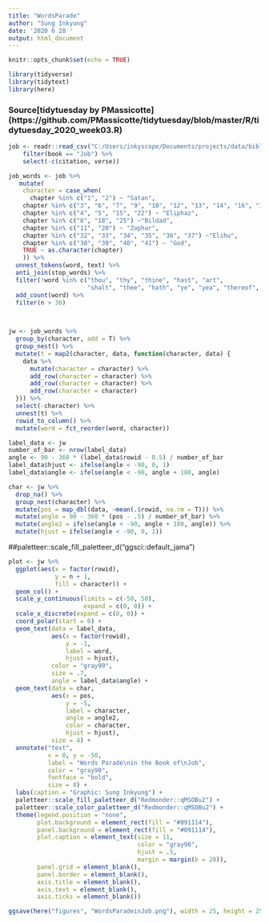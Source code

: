 ```yaml
---
title: "WordsParade"
author: "Sung Inkyung"
date: '2020 6 28 '
output: html_document
---
```


```r
knitr::opts_chunk$set(echo = TRUE)
```

```r
library(tidyverse)
library(tidytext)
library(here)
```
### Source[tidytuesday by PMassicotte] (https://github.com/PMassicotte/tidytuesday/blob/master/R/tidytuesday_2020_week03.R)

```r
job <- readr::read_csv("C:/Users/inkyscope/Documents/projects/data/bible_kjv_new.csv") %>% 
    filter(book == "Job") %>% 
    select(-c(citation, verse)) 
```


```r
job_words <- job %>%
   mutate(
    character = case_when(
      chapter %in% c("1", "2") ~ "Satan",
    chapter %in% c("3", "6", "7", "9", "10", "12", "13", "14", "16", "17", "19", "21", "23", "24", "26", "27", "28", "29", "30", "31", "42") ~ "Job",
    chapter %in% c("4", "5", "15", "22") ~ "Eliphaz",
    chapter %in% c("8", "18", "25") ~"Bildad",
    chapter %in% c("11", "20") ~ "Zophar",
    chapter %in% c("32", "33", "34", "35", "36", "37") ~"Elihu",
    chapter %in% c("38", "39", "40", "41") ~ "God",
    TRUE ~ as.character(chapter)
    )) %>% 
  unnest_tokens(word, text) %>%
  anti_join(stop_words) %>%
  filter(!word %in% c("thou", "thy", "thine", "hast", "art",
                      "shalt", "thee", "hath", "ye", "yea", "thereof", "job", "god", "day", "doth", "canst", "cometh", "wilt", "shouldest", "uz")) %>% 
  add_count(word) %>% 
  filter(n > 30)
 


jw <- job_words %>% 
  group_by(character, add = T) %>% 
  group_nest() %>% 
  mutate(t = map2(character, data, function(character, data) {
    data %>% 
      mutate(character = character) %>% 
      add_row(character = character) %>% 
      add_row(character = character) %>% 
      add_row(character = character)
  })) %>% 
  select(-character) %>% 
  unnest(t) %>% 
  rowid_to_column() %>% 
  mutate(word = fct_reorder(word, character)) 

label_data <- jw
number_of_bar <- nrow(label_data)
angle <- 90 - 360 * (label_data$rowid - 0.5) / number_of_bar
label_data$hjust <- ifelse(angle < -90, 0, 1)
label_data$angle <- ifelse(angle < -90, angle + 180, angle)
```


```r
char <- jw %>% 
  drop_na() %>% 
  group_nest(character) %>% 
  mutate(pos = map_dbl(data, ~mean(.$rowid, na.rm = T))) %>% 
  mutate(angle = 90 - 360 * (pos - .5) / number_of_bar) %>% 
  mutate(angle2 = ifelse(angle < -90, angle + 180, angle)) %>% 
  mutate(hjust = ifelse(angle < -90, 0, 1))
```

##paletteer::scale_fill_paletteer_d("ggsci::default_jama")
```r
plot <- jw %>% 
  ggplot(aes(x = factor(rowid),
             y = n + 1, 
             fill = character)) +
  geom_col() +
  scale_y_continuous(limits = c(-50, 50), 
                     expand = c(0, 0)) +
  scale_x_discrete(expand = c(0, 0)) +
  coord_polar(start = 0) +
  geom_text(data = label_data,
            aes(x = factor(rowid),
                y = -1, 
                label = word,
                hjust = hjust),
            color = "gray90",
            size = .7,
            angle = label_data$angle) +
  geom_text(data = char,
            aes(x = pos, 
                y = -5,
                label = character,
                angle = angle2,
                color = character,
                hjust = hjust),
            size = 4) +
  annotate("text",
           x = 0, y = -50,
           label = "Words Parade\nin the Book of\nJob",
           color = "gray90",
           fontface = "bold",
           size = 8) +
  labs(caption = "Graphic: Sung Inkyung") +
  paletteer::scale_fill_paletteer_d("Redmonder::qMSOBu2") +
  paletteer::scale_color_paletteer_d("Redmonder::qMSOBu2") +
  theme(legend.position = "none",
        plot.background = element_rect(fill = "#091114"),
        panel.background = element_rect(fill = "#091114"),
        plot.caption = element_text(size = 11,
                                    color = "gray90",
                                    hjust = .5,
                                    margin = margin(b = 20)),
        panel.grid = element_blank(),
        panel.border = element_blank(),
        axis.title = element_blank(),
        axis.text = element_blank(),
        axis.ticks = element_blank())

ggsave(here("figures", "WordsParadeinJob.png"), width = 25, height = 25, units = "cm")
  
```

